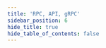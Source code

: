 ```yaml
---
title: 'RPC, API, gRPC'
sidebar_position: 6
hide_title: true
hide_table_of_contents: false
---
```



<PageTitle
  iconUrl="img/andromeda-icon.svg"
  title="Andromeda Public Endpoints"
  chainId="andromeda-1"
  version="v2.0.0"
/>

<Endpoints
  api="https://andromeda-api.noders.services"
  rpc="https://andromeda-rpc.noders.services"
  grpc="https://andromeda-grpc.noders.services:443"
  jsonRpc=""
/>
